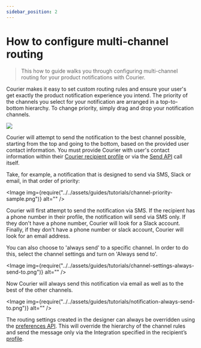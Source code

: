 ```yaml
---
sidebar_position: 2
---
```



# How to configure multi-channel routing

> This how to guide walks you through configuring multi-channel routing for your product notifications with Courier.

Courier makes it easy to set custom routing rules and ensure your user's get exactly the product notification experience you intend. The priority of the channels you select for your notification are arranged in a top-to-bottom hierarchy. To change priority, simply drag and drop your notification channels.

<GifWrapper width={714} height={378}>

![](../../assets/guides/tutorials/reorder-channel-priority.gif)

</GifWrapper>

Courier will attempt to send the notification to the best channel possible, starting from the top and going to the bottom, based on the provided user contact information. You must provide Courier with user's contact information within their [Courier recipient profile](../../reference/profiles) or via the [Send API](../../reference/send/message) call itself.

Take, for example, a notification that is designed to send via SMS, Slack or email, in that order of priority:

<Image img={require("../../assets/guides/tutorials/channel-priority-sample.png")} alt="" />

Courier will first attempt to send the notification via SMS. If the recipient has a phone number in their profile, the notification will send via SMS only. If they don't have a phone number, Courier will look for a Slack account. Finally, if they don't have a phone number or slack account, Courier will look for an email address.

You can also choose to 'always send' to a specific channel. In order to do this, select the channel settings and turn on 'Always send to'.

<Image img={require("../../assets/guides/tutorials/channel-settings-always-send-to.png")} alt="" />

Now Courier will always send this notification via email as well as to the best of the other channels.

<Image img={require("../../assets/guides/tutorials/notification-always-send-to.png")} alt="" />

The routing settings created in the designer can always be overridden using the [preferences API](../../reference/preferences). This will override the hierarchy of the channel rules and send the message only via the Integration specified in the recipient’s [profile](../../reference/profiles).
